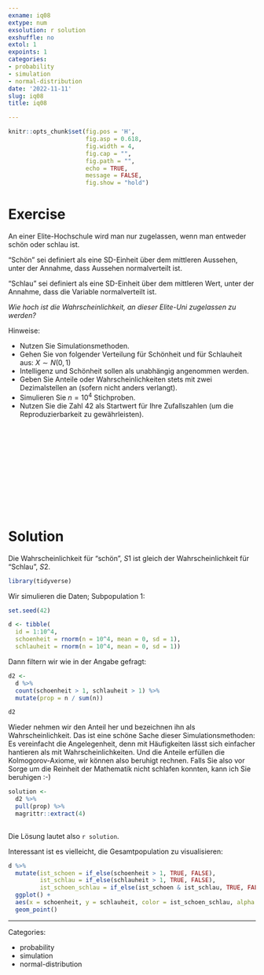 ```yaml
---
exname: iq08
extype: num
exsolution: r solution
exshuffle: no
extol: 1
expoints: 1
categories:
- probability
- simulation
- normal-distribution
date: '2022-11-11'
slug: iq08
title: iq08

---
```







```r
knitr::opts_chunk$set(fig.pos = 'H',
                      fig.asp = 0.618,
                      fig.width = 4,
                      fig.cap = "", 
                      fig.path = "",
                      echo = TRUE, 
                      message = FALSE,
                      fig.show = "hold")
```







# Exercise

An einer Elite-Hochschule wird man nur zugelassen, wenn man entweder schön oder schlau ist.

"Schön" sei definiert als  eine SD-Einheit über dem mittleren Aussehen, unter der Annahme, dass Aussehen normalverteilt ist.

"Schlau" sei definiert als eine SD-Einheit über dem mittleren Wert, unter der Annahme, dass die Variable normalverteilt ist.

*Wie hoch ist die Wahrscheinlichkeit, an dieser Elite-Uni zugelassen zu werden?*

Hinweise:

- Nutzen Sie Simulationsmethoden.
- Gehen Sie von folgender Verteilung für Schönheit und für Schlauheit aus: $X \sim N(0,1)$
- Intelligenz und Schönheit sollen als unabhängig angenommen werden.
- Geben Sie Anteile oder Wahrscheinlichkeiten stets mit zwei Dezimalstellen an (sofern nicht anders verlangt).
- Simulieren Sie $n=10^4$ Stichproben.
- Nutzen Sie die Zahl 42 als Startwert für Ihre Zufallszahlen (um die Reproduzierbarkeit zu gewährleisten).


</br>
</br>
</br>
</br>
</br>
</br>
</br>
</br>
</br>
</br>

# Solution


Die Wahrscheinlichkeit für "schön", $S1$ ist gleich der Wahrscheinlichkeit für "Schlau", $S2$.


```r
library(tidyverse)
```

Wir simulieren die Daten; Subpopulation 1:

```r
set.seed(42)

d <- tibble(
  id = 1:10^4,
  schoenheit = rnorm(n = 10^4, mean = 0, sd = 1),
  schlauheit = rnorm(n = 10^4, mean = 0, sd = 1))
```


Dann filtern wir wie in der Angabe gefragt:



```r
d2 <-
  d %>% 
  count(schoenheit > 1, schlauheit > 1) %>% 
  mutate(prop = n / sum(n))

d2
```


Wieder nehmen wir den Anteil her und bezeichnen ihn als Wahrscheinlichkeit.
Das ist eine schöne Sache dieser Simulationsmethoden:
Es vereinfacht die Angelegenheit, denn mit Häufigkeiten lässt sich einfacher hantieren
als mit Wahrscheinlichkeiten.
Und die Anteile erfüllen die Kolmogorov-Axiome,
wir können also beruhigt rechnen. Falls Sie also vor Sorge
um die Reinheit der Mathematik nicht schlafen konnten, kann ich Sie beruhigen :-)





```r
solution <-
  d2 %>% 
  pull(prop) %>% 
  magrittr::extract(4)
  
```



Die Lösung lautet also `r solution`.

Interessant ist es vielleicht, die Gesamtpopulation zu visualisieren:


```r
d %>% 
  mutate(ist_schoen = if_else(schoenheit > 1, TRUE, FALSE),
         ist_schlau = if_else(schlauheit > 1, TRUE, FALSE),
         ist_schoen_schlau = if_else(ist_schoen & ist_schlau, TRUE, FALSE)) %>% 
  ggplot() +
  aes(x = schoenheit, y = schlauheit, color = ist_schoen_schlau, alpha = .1) +
  geom_point()
```






---

Categories: 

- probability
- simulation
- normal-distribution

